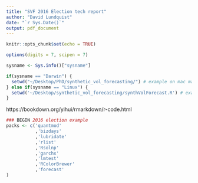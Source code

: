 ```yaml
---
title: "SVF 2016 Election tech report"
author: "David Lundquist"
date: "`r Sys.Date()`"
output: pdf_document
---
```


```r
knitr::opts_chunk$set(echo = TRUE)
```

```r
options(digits = 7, scipen = 7)

sysname <- Sys.info()["sysname"]

if(sysname == "Darwin") {
  setwd("~/Desktop/PhD/synthetic_vol_forecasting/") # example on mac machine
} else if(sysname == "Linux") {
  setwd('~/Desktop/synthetic_vol_forecasting/synthVolForecast.R') # example on linux machine
}

```

https://bookdown.org/yihui/rmarkdown/r-code.html

```r
### BEGIN 2016 election example
packs <- c('quantmod'
           ,'bizdays'
           ,'lubridate'
           ,'rlist'
           ,'Rsolnp'
           ,'garchx'
           ,'lmtest'
           ,'RColorBrewer'
           ,'forecast'
)
```

